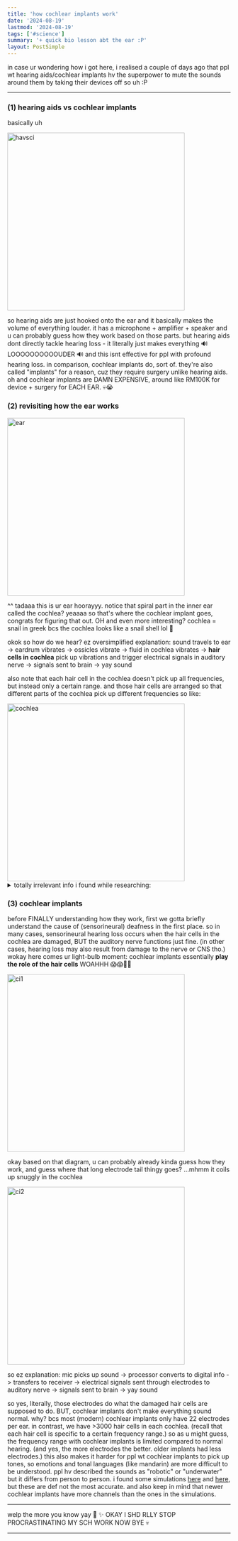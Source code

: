 ```yaml
---
title: 'how cochlear implants work'
date: '2024-08-19'
lastmod: '2024-08-19'
tags: ['#science']
summary: '+ quick bio lesson abt the ear :P'
layout: PostSimple
---
```


in case ur wondering how i got here, i realised a couple of days ago that ppl wt hearing aids/cochlear implants hv the superpower to mute the sounds around them by taking their devices off so uh :P

---

### (1) hearing aids vs cochlear implants

basically uh

<img src="/static/images/blogs/ci-havsci.png" alt="havsci" width="400"/>

so hearing aids are just hooked onto the ear and it basically makes the volume of everything louder. it has a microphone + amplifier + speaker and u can probably guess how they work based on those parts. but hearing aids dont directly tackle hearing loss - it literally just makes everything 🔊 LOOOOOOOOOOUDER 🔊 and this isnt effective for ppl with profound hearing loss. in comparison, cochlear implants do, sort of. they're also called "implants" for a reason, cuz they require surgery unlike hearing aids. oh and cochlear implants are DAMN EXPENSIVE, around like RM100K for device + surgery for EACH EAR. 💀😭

### (2) revisiting how the ear works

<img src="/static/images/blogs/ci-eardiagram.jpg" alt="ear" width="400"/>

^^ tadaaa this is ur ear hoorayyy. notice that spiral part in the inner ear called the cochlea? yeaaaa so that's where the cochlear implant goes, congrats for figuring that out. OH and even more interesting? cochlea = snail in greek bcs the cochlea looks like a snail shell lol 🐌

okok so how do we hear? ez oversimplified explanation: sound travels to ear -> eardrum vibrates -> ossicles vibrate -> fluid in cochlea vibrates -> **hair cells in cochlea** pick up vibrations and trigger electrical signals in auditory nerve -> signals sent to brain -> yay sound

also note that each hair cell in the cochlea doesn't pick up all frequencies, but instead only a certain range. and those hair cells are arranged so that different parts of the cochlea pick up different frequencies so like:

<img src="/static/images/blogs/ci-cochlea.jpg" alt="cochlea" width="400"/>

</br>

<details>
  <summary> totally irrelevant info i found while researching: </summary>

try yawing rn - u shd feel/hear smth weird in ur ears. u can feel it when u swallow as well. mhmm yea so that's ur eustachian tube opening up, go search it up if u want. but ew i feel so conscious (and mildly disturbed?) abt that fact every time i swallow now HELPPP 😭😭😭
</details>

### (3) cochlear implants

before FINALLY understanding how they work, first we gotta briefly understand the cause of (sensorineural) deafness in the first place. so in many cases, sensorineural hearing loss occurs when the hair cells in the cochlea are damaged, BUT the auditory nerve functions just fine. (in other cases, hearing loss may also result from damage to the nerve or CNS tho.) wokay here comes ur light-bulb moment: cochlear implants essentially **play the role of the hair cells** WOAHHH 😱😱🤯🤯

<img src="/static/images/blogs/ci-ci1.jpg" alt="ci1" width="400"/>

okay based on that diagram, u can probably already kinda guess how they work, and guess where that long electrode tail thingy goes? ...mhmm it coils up snuggly in the cochlea

<img src="/static/images/blogs/ci-ci2.jpg" alt="ci2" width="400"/>

so ez explanation: mic picks up sound -> processor converts to digital info -> transfers to receiver ->  electrical signals sent through electrodes to auditory nerve -> signals sent to brain -> yay sound

so yes, literally, those electrodes do what the damaged hair cells are supposed to do. BUT, cochlear implants don't make everything sound normal. why? bcs most (modern) cochlear implants only have 22 electrodes per ear. in contrast, we have >3000 hair cells in each cochlea. (recall that each hair cell is specific to a certain frequency range.) so as u might guess, the frequency range with cochlear implants is limited compared to normal hearing. (and yes, the more electrodes the better. older implants had less electrodes.) this also makes it harder for ppl wt cochlear implants to pick up tones, so emotions and tonal languages (like mandarin) are more difficult to be understood. ppl hv described the sounds as "robotic" or "underwater" but it differs from person to person. i found some simulations [here](https://cochlearimplant.lab.uconn.edu/cochlear-implant-information/sounds/) and [here](https://www.youtube.com/watch?v=SpKKYBkJ9Hw&t=104s), but these are def not the most accurate. and also keep in mind that newer cochlear implants have more channels than the ones in the simulations.

---

welp the more you know yay 🌈 ✨ OKAY I SHD RLLY STOP PROCRASTINATING MY SCH WORK NOW BYE 💀

---

<script async src="https://talk.hyvor.com/embed/embed.js" type="module"></script>
<hyvor-talk-comments website-id="11281" page-id="https://leia-mayssa.vercel.app/blog/cochlear%20implants"></hyvor-talk-comments>
